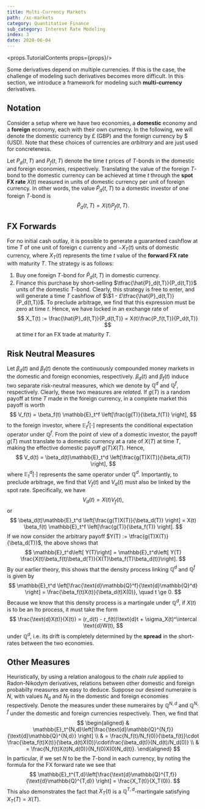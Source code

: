 ```yaml
---
title: Multi-Currency Markets
path: /xc-markets
category: Quantitative Finance
sub_category: Interest Rate Modeling
index: 3
date: 2020-06-04
---
```


<props.TutorialContents props={props}/>

Some derivatives depend on multiple currencies. If this is the case, the challenge of modeling such derivatives becomes 
more difficult. In this section, we introduce a framework for modeling such **multi-currency** derivatives.

## Notation
Consider a setup where we have two economies, a **domestic** economy and a **foreign** economy, each with their own 
currency. In the following, we will denote the domestic currency by £ (GBP) and the foreign currency by $ (USD). Note
that these choices of currencies are *arbitrary* and are just used for 
concreteness.

Let $P_d(t,T)$ and $P_f(t,T)$ denote the time $t$ prices of $T$-bonds in the domestic and foreign economies, 
respectively. Translating the value of the foreign $T$-bond to the domestic currency can be achieved at time $t$ 
through the **spot FX rate** $X(t)$ measured in units of domestic currency per unit of foreign currency. In other 
words, the value $\hat{P}_d(t,T)$ to a domestic investor of one foreign $T$-bond is
$$
    \hat{P}_d(t,T) = X(t)P_f(t,T).
$$

## FX Forwards
For no initial cash outlay, it is possible to generate a guaranteed cashflow at time $T$ of one unit of foreign c
currency and $-X_T(t)$ units of domestic currency, where $X_T(t)$ represents the time $t$ value of the 
**forward FX rate** with maturity $T$. The strategy is as follows:

1. Buy one foreign $T$-bond for $\hat{P}_d(t,T)$ in domestic currency.
2. Finance this purchase by short-selling $\tfrac{\hat{P}_d(t,T)}{P_d(t,T)}$ 
units of the domestic $T$-bond. Clearly, this strategy is free to enter, and will generate a time $T$ cashflow of 
$\$1 - £\tfrac{\hat{P}_d(t,T)}{P_d(t,T)}$. To preclude arbitrage, we find that this expression must be zero at time 
$t$. Hence, we have locked in an exchange rate of
$$
    X_T(t) := \frac{\hat{P}_d(t,T)}{P_d(t,T)} = X(t)\frac{P_f(t,T)}{P_d(t,T)}
$$
at time $t$ for an FX trade at maturity $T$.

## Risk Neutral Measures
Let $\beta_d(t)$ and $\beta_f(t)$ denote the continuously compounded money markets in the domestic and foreign 
economies, respectively. $\beta_d(t)$ and $\beta_f(t)$ induce two separate risk-neutral measures, which we denote by 
$\mathbb{Q}^d$ and $\mathbb{Q}^f$, respectively. Clearly, these two measures are *related*. If $g(T)$ is a random 
payoff at time $T$ made in the foreign currency, in a complete market this payoff is worth
$$
    V_f(t) = \beta_f(t) \mathbb{E}_t^f \left[\frac{g(T)}{\beta_f(T)} \right],
$$
to the foreign investor, where $\mathbb{E}_t^f[\cdot]$ represents the conditional expectation operator under 
$\mathbb{Q}^f$. From the point of view of a domestic investor, the payoff $g(T)$ must translate to a domestic currency 
at a rate of  $X(T)$ at time $T$, making the effective domestic payoff $g(T)X(T)$. Hence,
$$
    V_d(t) = \beta_d(t)\mathbb{E}_t^d \left[\frac{g(T)X(T)}{\beta_d(T)} \right],
$$
where $\mathbb{E}_t^d[\cdot]$ represents the same operator under $\mathbb{Q}^d$. Importantly, to preclude arbitrage, we 
find that $V_f(t)$ and $V_d(t)$ must also be linked by the spot rate. Specifically, we have
$$
    V_d(t) = X(t)V_f(t),
$$
or
$$
    \beta_d(t)\mathbb{E}_t^d \left[\frac{g(T)X(T)}{\beta_d(T)} \right] = X(t) \beta_f(t) \mathbb{E}_t^f \left[\frac{g(T)}{\beta_f(T)} \right].
$$
If we now consider the arbitrary payoff $Y(T) := \tfrac{g(T)X(T)}{\beta_d(T)}$, the above shows that
$$
    \mathbb{E}_t^d\left[ Y(T)\right] = \mathbb{E}_t^d\left[ Y(T) \frac{X(t)\beta_f(t)\beta_d(T)}{X(T)\beta_f(T)\beta_d(t)}\right].
$$
By our earlier theory, this shows that the density process linking $\mathbb{Q}^d$ and $\mathbb{Q}^f$ is given by
$$
    \mathbb{E}_t^d \left[\frac{\text{d}\mathbb{Q}^f}{\text{d}\mathbb{Q}^d} \right] = \frac{\beta_f(t)X(t)}{\beta_d(t)X(0)}, \quad t \ge 0.
$$
Because we know that this density process is a martingale under $\mathbb{Q}^d$, if $X(t)$ is to be an Ito process, it 
must take the form
$$
    \frac{\text{d}X(t)}{X(t)} = (r_d(t) - r_f(t))\text{d}t + \sigma_X(t)^\intercal \text{d}W(t),
$$
under $\mathbb{Q}^d$, i.e. its drift is completely determined by the **spread** in the short-rates between the two 
economies.

## Other Measures
Heuristically, by using a relation analogous to the *chain rule* applied to Radon-Nikodym derivatives, relations 
between other domestic and foreign probabilty measures are easy to deduce. Suppose our desired numeraire is $N$, with 
values $N_d$ and $N_f$ in the domestic and foreign economies respectively. Denote the  measures under these numeraires 
by $\mathbb{Q}^{N, d}$ and $\mathbb{Q}^{N, f}$ under the domestic and foreign currencies respectively. Then, we find 
that
$$
\begin{aligned}
    & \mathbb{E}_t^{N,d}\left[\frac{\text{d}\mathbb{Q}^{N,f}}{\text{d}\mathbb{Q}^{N,d}} \right] \\
    & = \frac{N_f(t)/N_f(0)}{\beta_f(t)}\cdot \frac{\beta_f(t)X(t)}{\beta_d(t)X(0)}\cdot\frac{\beta_d(t)}{N_d(t)/N_d(0)} \\
    & = \frac{N_f(t)X(t)N_d(0)}{N_f(0)X(0)N_d(t)}.
\end{aligned}
$$
In particular, if we set $N$ to be the $T$-bond in each currency, by noting the formula for the FX forward rate we see 
that
$$
    \mathbb{E}_t^{T,d}\left[\frac{\text{d}\mathbb{Q}^{T,f}}{\text{d}\mathbb{Q}^{T,d}} \right] = \frac{X_T(t)}{X_T(0)}.
$$
This also demonstrates the fact that $X_T(t)$ is a $\mathbb{Q}^{T,d}$-martingale satisfying $X_T(T) = X(T)$.